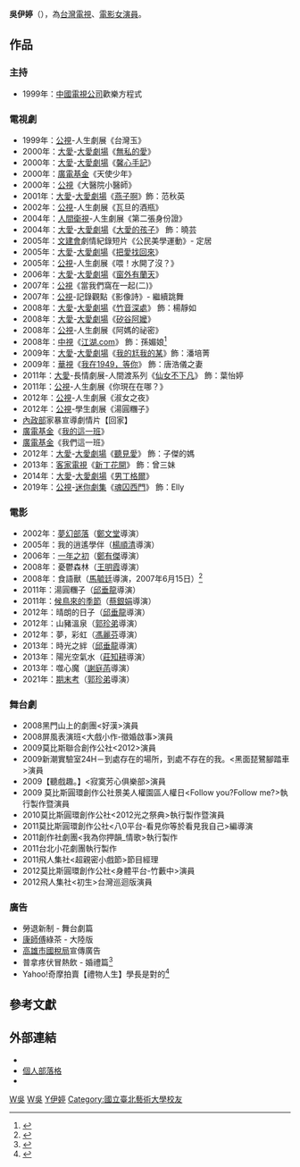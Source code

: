 {{藝人
| 姓名 = 吳伊婷
| 類型 = 女演員
| 圖片 =
| 圖片尺寸 =
| 圖片簡介 =
| 英文名 =
| 羅馬拼音 = Wu Yi-Ting
| 國籍 = {{ROC}} 
| 民族 =
| 籍貫 =
| 出生日期 = {{birth date and age|1982|3|9}}
| 出生地點 = {{TWN}} 
| 逝世日期 =
| 逝世地點 =
| 職業 = 演員、表演工作者
| 語言 = [[國語|國語]]、[[台語|台語]]、[[日語|日語]]
| 教育程度 = 戲劇學系學士
| 母校 = [[國立臺北藝術大學|國立臺北藝術大學]]
| 宗教信仰 =
| 配偶 = {{marriage|邱垂龍|2012}}
| 音樂類型 =
| 出身地 = {{TWN}}
| 活躍年代 = 1999年至今
| 唱片公司 =
| 經紀公司 =
| 網站 =
| 獎項 =第37屆金穗奬最佳女演員
| IMDb = 1281742
}}
{{Otheruses|subject=藝人|other=臺灣性別不明關懷協會理事長|臺灣性別不明關懷協會|吳伊婷}}

'''吳伊婷'''（{{bd|1982年|3月9日||}}），為[[台灣|台灣]][[電視|電視]]、[[電影|電影]][[女演員|女演員]]。

==作品==
===主持===
*1999年：[[中國電視公司|中國電視公司]]歡樂方程式

===電視劇===
*1999年：[[公共電視台|公視]]-人生劇展《台灣玉》
*2000年：[[大愛衛星電視|大愛]]-[[大愛劇場|大愛劇場]]《[[無私的愛|無私的愛]]》
*2000年：[[大愛衛星電視|大愛]]-[[大愛劇場|大愛劇場]]《[[馨心手記|馨心手記]]》
*2000年：[[廣電基金|廣電基金]]《天使少年》
*2000年：[[公共電視台|公視]]《大醫院小醫師》
*2001年：[[大愛衛星電視|大愛]]-[[大愛劇場|大愛劇場]]《[[燕子啊|燕子啊]]》飾：范秋英
*2002年：[[公共電視台|公視]]-人生劇展《瓦旦的酒瓶》
*2004年：[[人間衛視|人間衛視]]-人生劇展《第二張身份證》
*2004年：[[大愛衛星電視|大愛]]-[[大愛劇場|大愛劇場]]《[[大愛的孩子|大愛的孩子]]》 飾：曉芸
*2005年：[[文建會|文建會]]劇情紀錄短片《公民美學運動》- 定居
*2005年：[[大愛衛星電視|大愛]]-[[大愛劇場|大愛劇場]]《[[把愛找回來_(大愛劇場)|把愛找回來]]》
*2005年：[[公共電視台|公視]]-人生劇展《喂！水開了沒？》
*2006年：[[大愛衛星電視|大愛]]-[[大愛劇場|大愛劇場]]《[[窗外有蘭天_(電視劇)|窗外有蘭天]]》
*2007年：[[公共電視台|公視]]《當我們窩在一起(二)》
*2007年：[[公共電視台|公視]]-記錄觀點《影像詩》- 繼續跳舞
*2008年：[[大愛衛星電視|大愛]]-[[大愛劇場|大愛劇場]]《[[竹音深處|竹音深處]]》 飾：楊靜如
*2008年：[[大愛衛星電視|大愛]]-[[大愛劇場|大愛劇場]]《[[矽谷阿嬤|矽谷阿嬤]]》 
*2008年：[[公共電視台|公視]]-人生劇展《阿媽的祕密》
*2008年：[[中國電視公司|中視]]《[[江湖.com|江湖.com]]》 飾：孫媚娘<ref name="com">{{cite web | title = 江湖.com官方網站 | publisher = [[中國電視公司|中國電視公司]] | url = http://www.ctv.com.tw/event/2008/com/ }}{{Dead link}}</ref>
*2009年：[[大愛衛星電視|大愛]]-[[大愛劇場|大愛劇場]]《[[我的尪我的某|我的尪我的某]]》飾：潘培菁
*2009年：[[中華電視公司|華視]]《[[我在1949，等你|我在1949，等你]]》 飾：唐浩儀之妻
*2011年：[[大愛衛星電視|大愛]]-長情劇展-人間渡系列《[[仙女不下凡|仙女不下凡]]》 飾：葉怡婷
*2011年：[[公共電視台|公視]]-人生劇展《你現在在哪？》
*2012年：[[公共電視台|公視]]-人生劇展《淑女之夜》
*2012年：[[公共電視台|公視]]-學生劇展《湯圓糰子》
*[[中華民國內政部|內政部]]家暴宣導劇情片【回家】
*[[廣電基金|廣電基金]]《[[我的這一班_(台灣電視劇)|我的這一班]]》
*[[廣電基金|廣電基金]]《我們這一班》
*2012年：[[大愛電視|大愛]]-[[大愛劇場|大愛劇場]]《[[聽見愛|聽見愛]]》 飾：子傑的媽
*2013年：[[客家電視台|客家電視]]《[[新丁花開|新丁花開]]》 飾：曾三妹
*2014年：[[大愛電視|大愛]]-[[大愛劇場|大愛劇場]]《[[男丁格爾_(大愛劇場)|男丁格爾]]》
*2019年：[[公共電視台|公視]]-[[迷你劇集|迷你劇集]]《[[魂囚西門|魂囚西門]]》 飾：Elly

===電影===
*2002年：[[夢幻部落|夢幻部落]]（[[鄭文堂|鄭文堂]]導演）
*2005年：我的逍遙學伴（[[楊順清|楊順清]]導演）
*2006年：[[一年之初|一年之初]]（[[鄭有傑|鄭有傑]]導演）
*2008年：憂鬱森林（[[王明霞|王明霞]]導演）
*2008年：食語獸（[[馬毓廷|馬毓廷]]導演，2007年6月15日）<ref name="g96film">{{cite web| title =食語獸| publisher =鐵支路邊創作體| url =http://tw.myblog.yahoo.com/g96film/| accessdate =2008-11-25| archive-date =2019-06-12| archive-url =https://web.archive.org/web/20190612102745/http://tw.myblog.yahoo.com/g96film/| dead-url =yes}}</ref>
*2011年：湯圓糰子（[[邱垂龍|邱垂龍]]導演）
*2011年：[[候鳥來的季節|候鳥來的季節]]（[[蔡銀娟|蔡銀娟]]導演）
*2012年：晴朗的日子（[[邱垂龍|邱垂龍]]導演）
*2012年：山豬溫泉（[[郭珍弟|郭珍弟]]導演）
*2012年：夢，彩虹（[[馮麗芬|馮麗芬]]導演）
*2013年：時光之絆（[[邱垂龍|邱垂龍]]導演）
*2013年：陽光空氣水（[[莊知耕|莊知耕]]導演）
*2013年：噬心魔（[[謝庭菡|謝庭菡]]導演）
*2021年：[[期末考_(2021年電影)|期末考]]（[[郭珍弟|郭珍弟]]導演）

===舞台劇===
*2008黑門山上的劇團<好漢>演員
*2008屏風表演班<大戲小作-徵婚啟事>演員
*2009莫比斯聯合創作公社<2012>演員
*2009新潮實驗室24H－到處存在的場所，到處不存在的我。<黑面琵鷺腳踏車>演員
*2009【聽戲趣。】<寂寞芳心俱樂部>演員
*2009  莫比斯圓環創作公社景美人權園區人權日<Follow you?Follow me?>執行製作暨演員
*2010莫比斯圓環創作公社<2012光之祭典>執行製作暨演員
*2011莫比斯圓環創作公社<八0平台-看見你等於看見我自己>編導演
*2011創作社劇團<我為你押韻_情歌>執行製作
*2011台北小花劇團<Take Care>執行製作
*2011飛人集社<超親密小戲節>節目經理
*2012莫比斯圓環創作公社<身體平台-竹藪中>演員
*2012飛人集社<初生>台灣巡迴版演員

===廣告===
*勞退新制 - 舞台劇篇
*[[康師傅|康師傅]]綠茶 - 大陸版
*[[高雄市國稅局|高雄市國稅局]]宣傳廣告
*普拿疼伏冒熱飲 - 婚禮篇<ref name="CF">{{cite web | title = 伏冒熱飲 - 結婚篇廣告 | publisher = 廣告代理：奧美廣告/製作公司：手映製作 | url = http://mymedia.yam.com/m/2439999 | accessdate = 2008-11-25 | archive-date = 2016-03-05 | archive-url = https://web.archive.org/web/20160305094756/http://mymedia.yam.com/m/2439999 | dead-url = yes }}</ref>
*Yahoo!奇摩拍賣【禮物人生】學長是對的<ref>{{cite web | title = Yahoo!奇摩拍賣【禮物人生】學長是對的廣告 | url = http://www.youtube.com/watch?v=oBwTlZDkkNM}}</ref>

==參考文獻==
<div class="references-small">
<references />
</div>

==外部連結==
*{{facebook|iting39}}
*[http://blog.yam.com/user/wyt39.html 個人部落格]{{Wayback|url=http://blog.yam.com/user/wyt39.html |date=20160315152346 }}
* {{hkmdb name|35128}}

[[Category:台灣電視女演員|W吳]]
[[Category:台灣電影女演員|W吳]]
[[Category:吳姓|Y伊婷]]
[[Category:國立臺北藝術大學校友|Category:國立臺北藝術大學校友]]